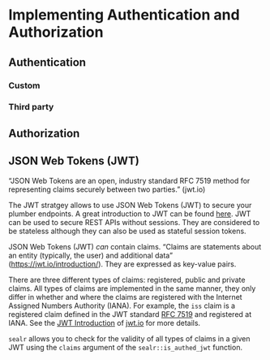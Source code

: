 
# Implementing Authentication and Authorization

## Authentication 
### Custom 

### Third party 

## Authorization 

## JSON Web Tokens (JWT)

"JSON Web Tokens are an open, industry standard RFC 7519 method for representing claims securely between two parties." (jwt.io)

The JWT stratgey allows to use JSON Web Tokens (JWT) to secure your plumber endpoints. A great introduction to JWT can be found [here](https://jwt.io/introduction/). JWT can be used to secure REST APIs without sessions. They are considered to be stateless although they can also be used as stateful session tokens. 


JSON Web Tokens (JWT) *can* contain claims. "Claims are statements about an entity (typically, the user) and additional data" ([https://jwt.io/introduction/](https://jwt.io/introduction/)). They are expressed as key-value pairs.

There are three different types of claims: registered, public and private claims. All types of claims are implemented in the same manner, they only differ in whether and where the claims are registered with the Internet Assigned Numbers Authority (IANA). For example, the `iss` claim is a registered claim defined in the JWT standard [RFC 7519](https://tools.ietf.org/html/rfc7519#page-8) and registered at IANA. See the [JWT Introduction](https://jwt.io/introduction/) of [jwt.io](jwt.io) for more details.


`sealr` allows you to check for the validity of all types of claims in a given JWT using the `claims` argument of the `sealr::is_authed_jwt` function. 
